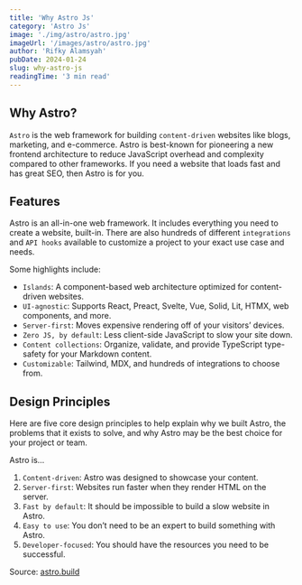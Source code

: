 ```yaml
---
title: 'Why Astro Js'
category: 'Astro Js'
image: './img/astro/astro.jpg'
imageUrl: '/images/astro/astro.jpg'
author: 'Rifky Alamsyah'
pubDate: 2024-01-24
slug: why-astro-js
readingTime: '3 min read'
---
```


## Why Astro?

`Astro` is the web framework for building `content-driven` websites like blogs, marketing, and e-commerce. Astro is best-known for pioneering a new frontend architecture to reduce JavaScript overhead and complexity compared to other frameworks. If you need a website that loads fast and has great SEO, then Astro is for you.

## Features

Astro is an all-in-one web framework. It includes everything you need to create a website, built-in. There are also hundreds of different `integrations` and `API hooks` available to customize a project to your exact use case and needs.

Some highlights include:

- `Islands`: A component-based web architecture optimized for content-driven websites.
- `UI-agnostic`: Supports React, Preact, Svelte, Vue, Solid, Lit, HTMX, web components, and more.
- `Server-first`: Moves expensive rendering off of your visitors’ devices.
- `Zero JS, by default`: Less client-side JavaScript to slow your site down.
- `Content collections`: Organize, validate, and provide TypeScript type-safety for your Markdown content.
- `Customizable`: Tailwind, MDX, and hundreds of integrations to choose from.

## Design Principles

Here are five core design principles to help explain why we built Astro, the problems that it exists to solve, and why Astro may be the best choice for your project or team.

Astro is…

1. `Content-driven`: Astro was designed to showcase your content.
2. `Server-first`: Websites run faster when they render HTML on the server.
3. `Fast by default`: It should be impossible to build a slow website in Astro.
4. `Easy to use`: You don’t need to be an expert to build something with Astro.
5. `Developer-focused`: You should have the resources you need to be successful.

Source: [astro.build](https://astro.build)
